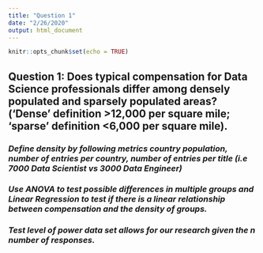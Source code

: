 ```yaml
---
title: "Question 1"
date: "2/26/2020"
output: html_document
---
```


```r
knitr::opts_chunk$set(echo = TRUE)
```

## **Question 1: Does typical compensation for Data Science professionals differ among densely populated and sparsely populated areas? (‘Dense’ definition >12,000 per square mile; ‘sparse’ definition <6,000 per square mile). **

### *Define density by following metrics country population, number of entries per country, number of entries per title (i.e 7000 Data Scientist vs 3000 Data Engineer)*

### *Use ANOVA to test possible differences in multiple groups and Linear Regression to test if there is a linear relationship between compensation and the density of groups. *

### *Test level of power data set allows for our research given the n number of responses.*


